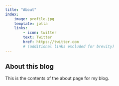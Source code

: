```yaml
---
title: "About"
index:
    image: profile.jpg
    template: jolla
    links:
        - icon: twitter
        text: Twitter
        href: https://twitter.com
        # (additional links excluded for brevity)
---
```


## About this blog

This is the contents of the about page for my blog.
